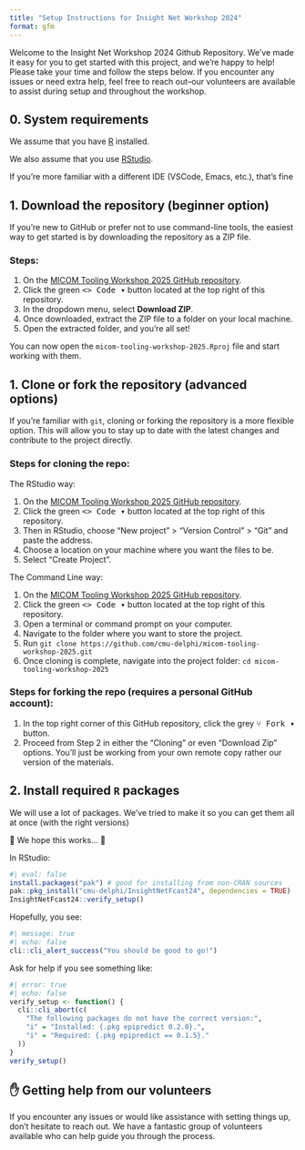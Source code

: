 ```yaml
---
title: "Setup Instructions for Insight Net Workshop 2024"
format: gfm
---
```


Welcome to the Insight Net Workshop 2024 Github Repository. We've made it easy
for you to get started with this project, and we're happy to help! Please take
your time and follow the steps below. If you encounter any issues or need extra
help, feel free to reach out--our volunteers are available to assist during
setup and throughout the workshop.

## 0. System requirements

We assume that you have [R](https://cran.rstudio.com) installed.

We also assume that you use [RStudio](https://posit.co/download/rstudio-desktop/).

If you're more familiar with a different IDE (VSCode, Emacs, etc.), that's fine

## 1. Download the repository (beginner option)

If you're new to GitHub or prefer not to use command-line tools, the easiest way
to get started is by downloading the repository as a ZIP file.

### Steps:
1. On the [MICOM Tooling Workshop 2025 GitHub repository](https://github.com/cmu-delphi/micom-tooling-workshop-2025).
2. Click the green <kbd><> Code ▾</kbd> button located at the top right of this repository.
3. In the dropdown menu, select **Download ZIP**.
4. Once downloaded, extract the ZIP file to a folder on your local machine.
5. Open the extracted folder, and you’re all set!

You can now open the `micom-tooling-workshop-2025.Rproj` file and start working
with them.


## 1. Clone or fork the repository (advanced options)

If you're familiar with `git`, cloning or forking the repository is a more flexible
option. This will allow you to stay up to date with the latest changes and
contribute to the project directly.


### Steps for cloning the repo:
<!-- You'll get a local copy of the repository. -->

The RStudio way:

1. On the [MICOM Tooling Workshop 2025 GitHub repository](https://github.com/cmu-delphi/micom-tooling-workshop-2025).
1. Click the green <kbd><> Code ▾</kbd> button located at the top right of this repository.
1. Then in RStudio, choose "New project" > "Version Control" > "Git" and paste the address.
1. Choose a location on your machine where you want the files to be.
1. Select “Create Project”.

The Command Line way:

1. On the [MICOM Tooling Workshop 2025 GitHub repository](https://github.com/cmu-delphi/micom-tooling-workshop-2025).
1. Click the green <kbd><> Code ▾</kbd> button located at the top right of this repository.
1. Open a terminal or command prompt on your computer.
1. Navigate to the folder where you want to store the project.
1. Run `git clone https://github.com/cmu-delphi/micom-tooling-workshop-2025.git`
1. Once cloning is complete, navigate into the project folder: `cd micom-tooling-workshop-2025`


### Steps for forking the repo (requires a personal GitHub account):
1. In the top right corner of this GitHub repository, click the grey <kbd>⑂ Fork ▾</kbd> button.
2. Proceed from Step 2 in either the "Cloning" or even "Download Zip" options.
You'll just be working from your own remote copy rather our version of the materials.

## 2. Install required `R` packages

We will use a [lot]{.tertiary} of packages. We've tried to make it so you can
get them all at once (with the right versions)

🤞 We hope this works... 🤞


In RStudio:

```r
#| eval: false
install.packages("pak") # good for installing from non-CRAN sources
pak::pkg_install("cmu-delphi/InsightNetFcast24", dependencies = TRUE)
InsightNetFcast24::verify_setup()
```

Hopefully, you see:
```r
#| message: true
#| echo: false
cli::cli_alert_success("You should be good to go!")
```

Ask for help if you see something like:
```r
#| error: true
#| echo: false
verify_setup <- function() {
  cli::cli_abort(c(
    "The following packages do not have the correct version:",
    "i" = "Installed: {.pkg epipredict 0.2.0}.",
    "i" = "Required: {.pkg epipredict == 0.1.5}."
  ))
}
verify_setup()
```


## ✋ Getting help from our volunteers

If you encounter any issues or would like assistance with setting things up,
don't hesitate to reach out. We have a fantastic group of volunteers available
who can help guide you through the process.
